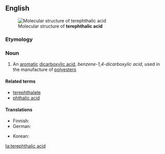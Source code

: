 ==English==
[[File:Terephthalsäure.svg|thumb|Molecular structure of '''terephthalic acid''']]
===Etymology===

{{blend|terebic|phthalic acid}}

===Noun===
{{wikipedia}}
{{en-noun|sg=[[terephthalic]] [[acid]]|-}}

# {{organic compound}} An [[aromatic]] [[dicarboxylic acid]], ''benzene-1,4-dicarboxylic acid'', used in the manufacture of [[polyester]]s

====Related terms====
*[[terephthalate]]
*[[phthalic acid]]

====Translations====
{{trans-top|Benzene-1,4-dicarboxylic acid}}
* Finnish: {{t-|fi|tereftaalihappo}}
* German: {{t+|de|Terephthalsäure|f}}
{{trans-mid}}
* Korean: {{t|ko|테레프탈산|tr=terepeutalsan|sc=Hang}}
{{trans-bottom}}

[[ta:terephthalic acid]]
